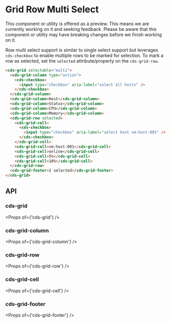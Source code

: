 
<Meta title="Data Grid (Preview)/Row Multi Select" />

# Grid Row Multi Select

<cds-alert-group status="warning" cds-layout="m-b:lg">
  <cds-alert>
    This component or utility is offered as a preview. This means we are currently working on it and seeking feedback.
    Please be aware that this component or utility may have breaking changes before we finish working on it.
  </cds-alert>
</cds-alert-group>

Row multi select support is similar to single select support but leverages `cds-checkbox` to enable
multiple rows to be marked for selection. To mark a row as selected, set the `selected`
attribute/property on the `cds-grid-row`.

<Story id="stories-grid--row-multi-select" />

```html
<cds-grid selectable="multi">
  <cds-grid-column type="action">
    <cds-checkbox>
      <input type="checkbox" aria-label="select all hosts" />
    </cds-checkbox>
  </cds-grid-column>
  <cds-grid-column>Host</cds-grid-column>
  <cds-grid-column>Status</cds-grid-column>
  <cds-grid-column>CPU</cds-grid-column>
  <cds-grid-column>Memory</cds-grid-column>
  <cds-grid-row selected>
    <cds-grid-cell>
      <cds-checkbox>
        <input type="checkbox" aria-label="select host vm-host-001" />
      </cds-checkbox>
    </cds-grid-cell>
    <cds-grid-cell>vm-host-001</cds-grid-cell>
    <cds-grid-cell>online</cds-grid-cell>
    <cds-grid-cell>5%</cds-grid-cell>
    <cds-grid-cell>10%</cds-grid-cell>
  </cds-grid-row>
  <cds-grid-footer>2 selected</cds-grid-footer>
</cds-grid>
```

## API

### cds-grid

<Props of={'cds-grid'} />

### cds-grid-column

<Props of={'cds-grid-column'} />

### cds-grid-row

<Props of={'cds-grid-row'} />

### cds-grid-cell

<Props of={'cds-grid-cell'} />

### cds-grid-footer

<Props of={'cds-grid-footer'} />
